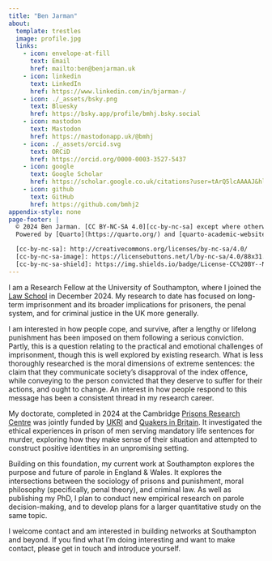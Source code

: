 ```yaml
---
title: "Ben Jarman"
about:
  template: trestles
  image: profile.jpg
  links:
    - icon: envelope-at-fill
      text: Email
      href: mailto:ben@benjarman.uk
    - icon: linkedin
      text: LinkedIn
      href: https://www.linkedin.com/in/bjarman-/
    - icon: ./_assets/bsky.png
      text: Bluesky
      href: https://bsky.app/profile/bmhj.bsky.social
    - icon: mastodon
      text: Mastodon
      href: https://mastodonapp.uk/@bmhj
    - icon: ./_assets/orcid.svg
      text: ORCiD
      href: https://orcid.org/0000-0003-3527-5437 
    - icon: google
      text: Google Scholar
      href: https://scholar.google.co.uk/citations?user=tArQ5lcAAAAJ&hl=en
    - icon: github
      text: GitHub
      href: https://github.com/bmhj2
appendix-style: none
page-footer: |
  © 2024 Ben Jarman. [CC BY-NC-SA 4.0][cc-by-nc-sa] except where otherwise noted.</br>
  Powered by [Quarto](https://quarto.org/) and [quarto-academic-website](https://github.com/matdehaven/quarto-academic-website).

  [cc-by-nc-sa]: http://creativecommons.org/licenses/by-nc-sa/4.0/
  [cc-by-nc-sa-image]: https://licensebuttons.net/l/by-nc-sa/4.0/88x31.png
  [cc-by-nc-sa-shield]: https://img.shields.io/badge/License-CC%20BY--NC--SA%204.0-lightgrey.svg
---
```


I am a Research Fellow at the University of Southampton, where I joined the [Law School](https://www.southampton.ac.uk/about/faculties-schools-departments/southampton-law-school "University of Southampton | Law School") in December 2024. My research to date has focused on long-term imprisonment and its broader implications for prisoners, the penal system, and for criminal justice in the UK more generally.

I am interested in how people cope, and survive, after a lengthy or lifelong punishment has been imposed on them following a serious conviction. Partly, this is a question relating to the practical and emotional challenges of imprisonment, though this is well explored by existing research. What is less thoroughly researched is the moral dimensions of extreme sentences: the claim that they communicate society's disapproval of the index offence, while conveying to the person convicted that they deserve to suffer for their actions, and ought to change. An interest in how people respond to this message has been a consistent thread in my research career.

<!-- Consider adding something here about FH and how it has changed my understanding of the rest. -->

My doctorate, completed in 2024 at the Cambridge [Prisons Research Centre](https://www.prc.crim.cam.ac.uk/ "Cambridge Institute of Criminology | Prisons Research Centre") was jointly funded by [UKRI](https://esrc.ukri.org/ "UKRI | Economic & Social Research Council") and [Quakers in Britain](https://www.quaker.org.uk/our-work/grant-making/adult-education "Quakers in Britain | Adult education grants"). It investigated the ethical experiences in prison of men serving mandatory life sentences for murder, exploring how they make sense of their situation and attempted to construct positive identities in an unpromising setting.

Building on this foundation, my current work at Southampton explores the purpose and future of parole in England & Wales. It explores the intersections between the sociology of prisons and punishment, moral philosophy (specifically, penal theory), and criminal law. As well as publishing my PhD, I plan to conduct new empirical research on parole decision-making, and to develop plans for a larger quantitative study on the same topic.

<!-- In 2021, I undertook a six-month knowledge exchange fellowship with the Prison Reform Trust’s [Building Futures](https://prisonreformtrust.org.uk/project/building-futures/ "Building Futures") programme, applying my research findings to improve policies for the progression of long-term prisoners. This experience significantly informed my approach to policy-focused research and stakeholder engagement, further shaping my current research direction.

Previously, I was a Senior Research Fellow at the [Institute for Crime & Justice Policy Research](https://www.icpr.org.uk/ "ICPR"), at Birkbeck, University of London. There, I worked on the [‘Unlocking Potential’ project](https://www.icpr.org.uk/unlocking-potential/ "Unlocking Potential"), conducting international comparative research on prison labour and the provision of work and employment training to prisoners and prison-leavers in the UK, the USA and Brazil. -->

I welcome contact and am interested in building networks at Southampton and beyond. If you find what I'm doing interesting and want to make contact, please get in touch and introduce yourself.